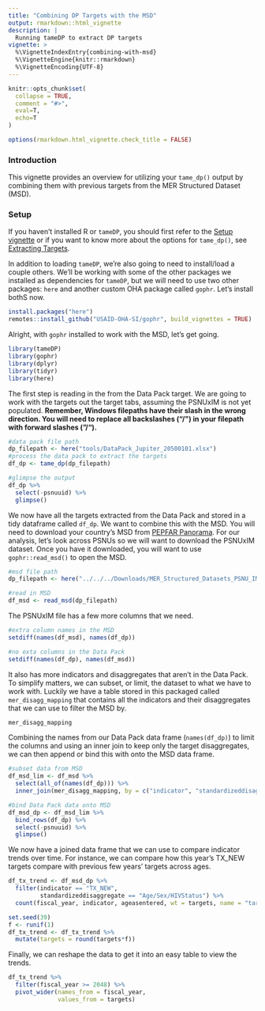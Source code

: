 ```yaml
---
title: "Combining DP Targets with the MSD"
output: rmarkdown::html_vignette
description: |
  Running tameDP to extract DP targets
vignette: >
  %\VignetteIndexEntry{combining-with-msd}
  %\VignetteEngine{knitr::rmarkdown}
  %\VignetteEncoding{UTF-8}
---
```


```r
knitr::opts_chunk$set(
  collapse = TRUE,
  comment = "#>",
  eval=T,
  echo=T
)

options(rmarkdown.html_vignette.check_title = FALSE)
```

### Introduction

This vignette provides an overview for utilizing your `tame_dp()` output by combining them with previous targets from the MER Structured Dataset (MSD).

### Setup

If you haven't installed R or `tameDP`, you should first refer to the [Setup vignette](setup.html) or if you want to know more about the options for `tame_dp()`, see [Extracting Targets](extracting-targets.html).

In addition to loading `tameDP`, we're also going to need to install/load a couple others. We'll be working with some of the other packages we installed as dependencies for `tameDP`, but we will need to use two other packages: `here` and another custom OHA package called `gophr`. Let's install bothS now.

```r
install.packages("here")
remotes::install_github("USAID-OHA-SI/gophr", build_vignettes = TRUE)
```
Alright, with `gophr` installed to work with the MSD, let's get going.

```r
library(tameDP)
library(gophr)
library(dplyr)
library(tidyr)
library(here)
```

The first step is reading in the from the Data Pack target. We are going to work with the targets out the target tabs, assuming the PSNUxIM is not yet populated. **Remember, Windows filepaths have their slash in the wrong direction. You will need to replace all backslashes ("/\") in your filepath with forward slashes ("/").**

```r
#data pack file path
dp_filepath <- here("tools/DataPack_Jupiter_20500101.xlsx")
#process the data pack to extract the targets
df_dp <- tame_dp(dp_filepath)

#glimpse the output
df_dp %>% 
  select(-psnuuid) %>% 
  glimpse()
```

We now have all the targets extracted from the Data Pack and stored in a tidy dataframe called `df_dp`. We want to combine this with the MSD. You will need to download your country's MSD from [PEPFAR Panorama](https://www.pepfar-panorama.org/). For our analysis, let's look across PSNUs so we will want to download the PSNUxIM dataset. Once you have it downloaded, you will want to use `gophr::read_msd()` to open the MSD.

```r
#msd file path
dp_filepath <- here("../../../Downloads/MER_Structured_Datasets_PSNU_IM_FY45-49_Jupiter.txt")

#read in MSD
df_msd <- read_msd(dp_filepath)
```

The PSNUxIM file has a few more columns that we need. 

```r
#extra column names in the MSD
setdiff(names(df_msd), names(df_dp))

#no exta columns in the Data Pack
setdiff(names(df_dp), names(df_msd))
```

It also has more indicators and disaggregates that aren't in the Data Pack. To simplify matters, we can subset, or limit, the dataset to what we have to work with. Luckily we have a table stored in this packaged called `mer_disagg_mapping` that contains all the indicators and their disaggregates that we can use to filter the MSD by.

```r
mer_disagg_mapping
```

Combining the names from our Data Pack data frame (`names(df_dp)`) to limit the columns and using an inner join to keep only the target disaggregates, we can then append or bind this with onto the MSD data frame.

```r
#subset data from MSD
df_msd_lim <- df_msd %>% 
  select(all_of(names(df_dp))) %>% 
  inner_join(mer_disagg_mapping, by = c("indicator", "standardizeddisaggregate", "numeratordenom"))

#bind Data Pack data onto MSD
df_msd_dp <- df_msd_lim %>% 
  bind_rows(df_dp) %>% 
  select(-psnuuid) %>% 
  glimpse()

```

We now have a joined data frame that we can use to compare indicator trends over time. For instance, we can compare how this year's TX_NEW targets compare with previous few years' targets across ages.

```r
df_tx_trend <- df_msd_dp %>% 
  filter(indicator == "TX_NEW",
         standardizeddisaggregate == "Age/Sex/HIVStatus") %>% 
  count(fiscal_year, indicator, ageasentered, wt = targets, name = "targets") 
```

```r
set.seed(39)
f <- runif(1)
df_tx_trend <- df_tx_trend %>% 
  mutate(targets = round(targets*f))
```

Finally, we can reshape the data to get it into an easy table to view the trends. 

```r
df_tx_trend %>%
  filter(fiscal_year >= 2048) %>% 
  pivot_wider(names_from = fiscal_year,
              values_from = targets)
```
